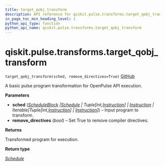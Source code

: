 ```yaml
---
title: target_qobj_transform
description: API reference for qiskit.pulse.transforms.target_qobj_transform
in_page_toc_min_heading_level: 1
python_api_type: function
python_api_name: qiskit.pulse.transforms.target_qobj_transform
---
```


<span id="qiskit-pulse-transforms-target-qobj-transform" />

# qiskit.pulse.transforms.target\_qobj\_transform

<span id="qiskit.pulse.transforms.target_qobj_transform" />

`target_qobj_transform(sched, remove_directives=True)` [GitHub](https://github.com/qiskit/qiskit/tree/stable/0.24/qiskit/pulse/transforms/base_transforms.py "view source code")

A basic pulse program transformation for OpenPulse API execution.

**Parameters**

*   **sched** ([*ScheduleBlock*](qiskit.pulse.ScheduleBlock "qiskit.pulse.schedule.ScheduleBlock")  *|*[*Schedule*](qiskit.pulse.Schedule "qiskit.pulse.schedule.Schedule")  *| Tuple\[int,*[*Instruction*](pulse#qiskit.pulse.instructions.Instruction "qiskit.pulse.instructions.instruction.Instruction")*] |* [*Instruction*](pulse#qiskit.pulse.instructions.Instruction "qiskit.pulse.instructions.instruction.Instruction")  *| Iterable\[Tuple\[int,*[*Instruction*](pulse#qiskit.pulse.instructions.Instruction "qiskit.pulse.instructions.instruction.Instruction")*] |* [*Instruction*](pulse#qiskit.pulse.instructions.Instruction "qiskit.pulse.instructions.instruction.Instruction")*]*) – Input program to transform.
*   **remove\_directives** (*bool*) – Set True to remove compiler directives.

**Returns**

Transformed program for execution.

**Return type**

[*Schedule*](qiskit.pulse.Schedule "qiskit.pulse.schedule.Schedule")

